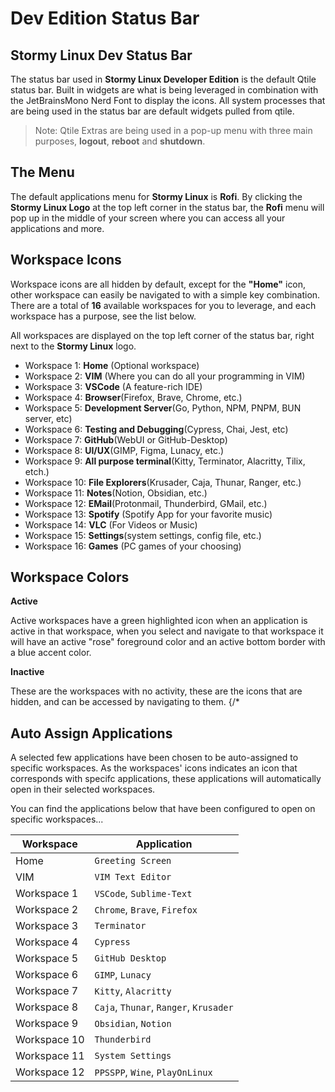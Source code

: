 # Dev Edition Status Bar

## Stormy Linux Dev Status Bar

The status bar used in **Stormy Linux Developer Edition** is the default Qtile status bar. Built in widgets are what is being leveraged in combination with the JetBrainsMono Nerd Font to display the icons. All system processes that are being used in the status bar are default widgets pulled from qtile.

> Note: Qtile Extras are being used in a pop-up menu with three main purposes, **logout**, **reboot** and **shutdown**.

## The Menu

The default applications menu for **Stormy Linux** is **Rofi**. By clicking the **Stormy Linux Logo** at the top left corner in the status bar, the **Rofi** menu will pop up in the middle of your screen where you can access all your applications and more.

## Workspace Icons

Workspace icons are all hidden by default, except for the **"Home"** icon, other workspace can easily be navigated to with a simple key combination. There are a total of **16** available workspaces for you to leverage, and each workspace has a purpose, see the list below.

All workspaces are displayed on the top left corner of the status bar, right next to the **Stormy Linux** logo.

- Workspace 1: **Home** (Optional workspace)
- Workspace 2: **VIM** (Where you can do all your programming in VIM)
- Workspace 3: **VSCode** (A feature-rich IDE)
- Workspace 4: **Browser**(Firefox, Brave, Chrome, etc.)
- Workspace 5: **Development Server**(Go, Python, NPM, PNPM, BUN server, etc)
- Workspace 6: **Testing and Debugging**(Cypress, Chai, Jest, etc)
- Workspace 7: **GitHub**(WebUI or GitHub-Desktop)
- Workspace 8: **UI/UX**(GIMP, Figma, Lunacy, etc.)
- Workspace 9: **All purpose terminal**(Kitty, Terminator, Alacritty, Tilix, etch.)
- Workspace 10: **File Explorers**(Krusader, Caja, Thunar, Ranger, etc.)
- Workspace 11: **Notes**(Notion, Obsidian, etc.)
- Workspace 12: **EMail**(Protonmail, Thunderbird, GMail, etc.)
- Workspace 13: **Spotify** (Spotify App for your favorite music)
- Workspace 14: **VLC** (For Videos or Music)
- Workspace 15: **Settings**(system settings, config file, etc.)
- Workspace 16: **Games** (PC games of your choosing)

## Workspace Colors

**Active**

Active workspaces have a green highlighted icon when an application is active in that workspace, when you select and navigate to that workspace it will have an active "rose" foreground color and an active bottom border with a blue accent color.

**Inactive**

These are the workspaces with no activity, these are the icons that are hidden, and can be accessed by navigating to them.
{/* 
## Auto Assign Applications

A selected few applications have been chosen to be auto-assigned to specific workspaces. As the workspaces' icons indicates an icon that corresponds with specifc applications, these applications will automatically open in their selected workspaces.

You can find the applications below that have been configured to open on specific workspaces...

|       Workspace        |       Application                       |
|------------------------|-----------------------------------------|
| Home                   | `Greeting Screen`                       |
| VIM                    | `VIM Text Editor`                       |
| Workspace 1            | `VSCode`, `Sublime-Text`                |
| Workspace 2            | `Chrome`, `Brave`, `Firefox`            |
| Workspace 3            | `Terminator`                            |
| Workspace 4            | `Cypress`                               |
| Workspace 5            | `GitHub Desktop`                        |
| Workspace 6            | `GIMP`, `Lunacy`                        |
| Workspace 7            | `Kitty`, `Alacritty`                    |
| Workspace 8            | `Caja`, `Thunar`, `Ranger`, `Krusader`  |
| Workspace 9            | `Obsidian`, `Notion`                    |
| Workspace 10           | `Thunderbird`                           |
| Workspace 11           | `System Settings`                       |
| Workspace 12           | `PPSSPP`, `Wine`, `PlayOnLinux`         | */}